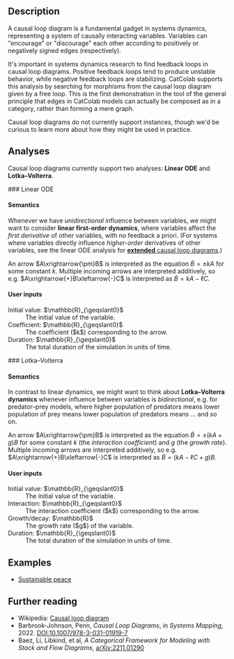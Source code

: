 
## Description

A causal loop diagram is a fundamental gadget in systems dynamics, representing a system of causally interacting variables. Variables can "encourage" or "discourage" each other according to positively or negatively signed edges (respectively).

It's important in systems dynamics research to find feedback loops in causal loop diagrams. Positive feedback loops tend to produce unstable behavior, while negative feedback loops are stabilizing. CatColab supports this analysis by searching for morphisms from the causal loop diagram given by a free loop. This is the first demonstration in the tool of the general principle that edges in CatColab models can actually be composed as in a category, rather than forming a mere graph.

<Question>
Causal loop diagrams do not currently support instances, though we'd be
curious to learn more about how they might be used in practice.
</Question>


## Analyses

Causal loop diagrams currently support two analyses: **Linear ODE** and **Lotka–Volterra**.

<div class="help-analysis-pane">
### Linear ODE

#### Semantics

Whenever we have *unidirectional* influence between variables, we might want to consider **linear first-order dynamics**, where variables affect the *first derivative* of other variables, with no feedback a priori.
(For systems where variables directly influence *higher-order* derivatives of other variables, see the linear ODE analysis for <A href="../extended-causal-loop">**extended** causal loop diagrams</A>.)

An arrow $A\xrightarrow{\pm}B$ is interpreted as the equation $\dot{B}=\pm k A$ for some constant $k$.
Multiple incoming arrows are interpreted additively, so e.g. $A\xrightarrow{+}B\xleftarrow{-}C$ is interpreted as $\dot{B}=kA-\ell C$.

#### User inputs

<dl>
  <dt>Initial value: $\mathbb{R}_{\geqslant0}$</dt>
  <dd>The initial value of the variable.</dd>
  <dt>Coefficient: $\mathbb{R}_{\geqslant0}$</dt>
  <dd>The coefficient ($k$) corresponding to the arrow.</dd>
  <dt>Duration: $\mathbb{R}_{\geqslant0}$</dt>
  <dd>The total duration of the simulation in units of time.</dd>
</dl>
</div>



<div class="help-analysis-pane">
### Lotka–Volterra

#### Semantics

In contrast to linear dynamics, we might want to think about **Lotka–Volterra dynamics** whenever influence between variables is *bidirectional*, e.g. for predator–prey models, where higher population of predators means lower population of prey means lower population of predators means ... and so on.

An arrow $A\xrightarrow{\pm}B$ is interpreted as the equation $\dot{B}=\pm (kA + g)B$ for some constant $k$ (the *interaction coefficient*) and $g$ (the *growth rate*).
Multiple incoming arrows are interpreted additively, so e.g. $A\xrightarrow{+}B\xleftarrow{-}C$ is interpreted as $\dot{B}=(kA - \ell C + g)B$.

#### User inputs

<dl>
  <dt>Initial value: $\mathbb{R}_{\geqslant0}$</dt>
  <dd>The initial value of the variable.</dd>
  <dt>Interaction: $\mathbb{R}_{\geqslant0}$</dt>
  <dd>The interaction coefficient ($k$) corresponding to the arrow.</dd>
  <dt>Growth/decay: $\mathbb{R}$</dt>
  <dd>The growth rate ($g$) of the variable.</dd>
  <dt>Duration: $\mathbb{R}_{\geqslant0}$</dt>
  <dd>The total duration of the simulation in units of time.</dd>
</dl>
</div>


## Examples

- [Sustainable peace](https://catcolab.org/model/0194cf7f-e59a-7281-a0d9-dce4c68114e4)


## Further reading

- Wikipedia: [Causal loop diagram](https://en.wikipedia.org/wiki/Causal_loop_diagram)
- Barbrook-Johnson, Penn, *Causal Loop Diagrams*, in *Systems Mapping*, 2022. [DOI:10.1007/978-3-031-01919-7](doi.org/10.1007/978-3-031-01919-7
)
- Baez, Li, Libkind, et al, *A Categorical Framework for Modeling with Stock and Flow Diagrams*, [arXiv:2211.01290](https://arxiv.org/abs/2211.01290)

